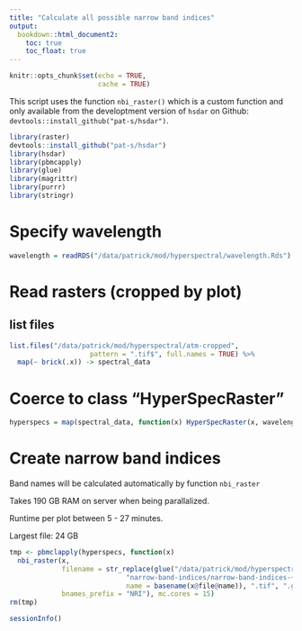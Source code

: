 ```yaml
---
title: "Calculate all possible narrow band indices"
output: 
  bookdown::html_document2:
    toc: true
    toc_float: true
---
```


```r
knitr::opts_chunk$set(echo = TRUE,
                      cache = TRUE)
```

This script uses the function `nbi_raster()` which is a custom function and only available from the developtment version of `hsdar` on Github: `devtools::install_github("pat-s/hsdar")`.

```r
library(raster)
devtools::install_github("pat-s/hsdar")
library(hsdar)
library(pbmcapply)
library(glue)
library(magrittr)
library(purrr)
library(stringr)
```

# Specify wavelength 

```r
wavelength = readRDS("/data/patrick/mod/hyperspectral/wavelength.Rds")
```

# Read rasters (cropped by plot) 

## list files

```r
list.files("/data/patrick/mod/hyperspectral/atm-cropped", 
                    pattern = ".tif$", full.names = TRUE) %>% 
  map(~ brick(.x)) -> spectral_data
```

# Coerce to class "HyperSpecRaster"

```r
hyperspecs = map(spectral_data, function(x) HyperSpecRaster(x, wavelength))
```

# Create narrow band indices

Band names will be calculated automatically by function `nbi_raster`

Takes 190 GB RAM on server when being parallalized.

Runtime per plot between 5 - 27 minutes.

Largest file: 24 GB

```r
tmp <- pbmclapply(hyperspecs, function(x)  
  nbi_raster(x,
             filename = str_replace(glue("/data/patrick/mod/hyperspectral/",
                             "narrow-band-indices/narrow-band-indices-{name}",
                             name = basename(x@file@name)), ".tif", ".grd"),
             bnames_prefix = "NRI"), mc.cores = 15)
rm(tmp)
```

```r
sessionInfo()
```
